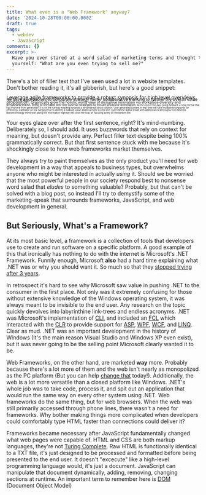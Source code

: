 ```yaml
---
title: What even is a "Web Framework" anyway?
date: '2024-10-28T00:00:00.000Z'
draft: true
tags:
  - webdev
  - JavaScript
comments: {}
excerpt: >-
  Have you ever stared at a word salad of marketing terms and thought to
  yourself: "What are you even trying to sell me?"
---
```

There's a bit of filler text that I've seen used a lot in website templates.
Don't bother reading it, it's all gibberish, but here's a good snippet:

<p style='font-size: small; line-height: 50%'>Leverage agile frameworks to provide a robust synopsis for high level overviews. <span style='font-size: smaller'>Iterative approaches to corporate strategy foster collaborative thinking to further the overall value proposition. <span style='font-size: smaller'>Organically grow the holistic world view of disruptive innovation via workplace diversity and empowerment. <span style='font-size: smaller'>Bring to the table win-win survival strategies to ensure proactive domination. <span style='font-size: smaller'>At the end of the day, going forward, a new normal that has evolved from generation X is on the runway heading towards a streamlined cloud solution. <span style='font-size: smaller'>User generated content in real-time will have multiple touchpoints for offshoring. Capitalize on low hanging fruit to identify a ballpark value added activity to beta test. Override the digital divide with additional clickthroughs from DevOps. Nanotechnology immersion along the information highway will close the loop on focusing solely on the bottom line.</span></span></span></span></span></p>

Your eyes glaze over after the first sentence, right? It's mind-numbing.
Deliberately so, I should add. It uses buzzwords that rely on context for
meaning, but doesn't provide any. Perfect filler text despite being 100%
grammatically correct. But that first sentence stuck with me because it's
shockingly close to how web frameworks market themselves.

They always try to paint themselves as the only product you'll need for web
development in a way that appeals to business types, but overwhelms anyone who
might be interested in actually _using_ it. Should we be worried that the most
powerful people in our society respond best to nonsense word salad that _eludes_
to something valuable? Probably, but that can't be solved with a blog post, so
instead I'll try to demystify some of the marketing-speak that surrounds
frameworks, JavaScript, and web development in general.

## But Seriously, What's a Framework?

At its most basic level, a framework is a collection of tools that developers
use to create and run software on a specific platform. A good example of this
that ironically has nothing to do with the internet is Microsoft's .NET
Framework. Funnily enough, Microsoft **also** had a hard time explaining what
.NET was or why you should want it. So much so that they
[stopped trying after 3 years](https://en.wikipedia.org/wiki/Microsoft_.NET_strategy).

In retrospect it's hard to see why Microsoft saw value in pushing .NET to the
consumer in the first place. Not only was it extremely confusing for those
without extensive knowledge of the Windows operating system, it was always meant
to be invisible to the end user. Any research on the topic quickly devolves into
labyrinthine link-trees and endless acronyms. .NET was Microsoft's
implementation of
[CLI](https://en.wikipedia.org/wiki/Common_Language_Infrastructure), and
included an [FCL](https://en.wikipedia.org/wiki/Framework_Class_Library) which
interacted with the [CLR](https://en.wikipedia.org/wiki/Common_Language_Runtime)
to provide support for [ASP](https://en.wikipedia.org/wiki/ASP.NET),
[WPF](https://en.wikipedia.org/wiki/Windows_Presentation_Foundation),
[WCF](https://en.wikipedia.org/wiki/Windows_Communication_Foundation), and
[LINQ](https://en.wikipedia.org/wiki/Language_Integrated_Query). Clear as mud.
.NET was an important development in the history of Windows (It's the main
reason Visual Studio and Windows XP even exist), but it was never going to be
the selling point Microsoft clearly wanted it to be.

Web Frameworks, on the other hand, are marketed **way** more. Probably because
there's a lot more of them and the web isn't nearly as monopolized as the PC
platform (But you can help
[change that](https://www.wheelsbot.dev/posts/arch-linux-install-guide/)
today!). Additionally, the web is a lot more versatile than a closed platform
like Windows. .NET's whole job was to take code, process it, and spit out an
application that would run the same way on every other system using .NET. Web
frameworks do the same thing, but for web browsers. When the web was still
primarily accessed through phone lines, there wasn't a need for frameworks. Why
bother making things more complicated when developers could comfortably type
HTML faster than connections could deliver it?

Frameworks became necessary after JavaScript fundamentally changed what web
pages were capable of. HTML and CSS are both markup languages, they're not
[Turing Complete](https://en.wikipedia.org/wiki/Turing_machine). Raw HTML is
functionally identical to a TXT file, it's just designed to be processed and
formatted before being presented to the end user. It doesn't "excecute" like a
high-level programming language would, it's just a document. JavaScript can
manipulate that document dynamically, adding, removing, changing sections at
runtime. An important term to remember here is
[DOM](https://en.wikipedia.org/wiki/Document_Object_Model) (Document Object
Model)
